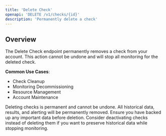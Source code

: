 ```yaml
---
title: 'Delete Check'
openapi: 'DELETE /v1/checks/{id}'
description: 'Permanently delete a check'
---
```


## Overview

The Delete Check endpoint permanently removes a check from your account. This action cannot be undone and will stop all monitoring for the deleted check.

**Common Use Cases**:
- Check Cleanup
- Monitoring Decommissioning
- Resource Management
- Account Maintenance

<Warning>
Deleting checks is permanent and cannot be undone. All historical data, results, and alerting will be permanently removed. Ensure you have backed up any important data before deletion.
</Warning>

<Note>
Consider deactivating checks instead of deleting them if you want to preserve historical data while stopping monitoring.
</Note>